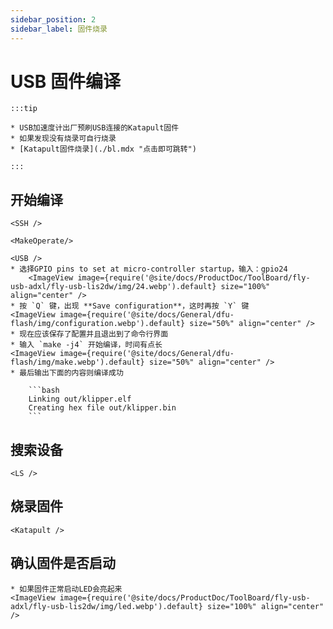 ```yaml
---
sidebar_position: 2
sidebar_label: 固件烧录
---
```




# USB 固件编译

    :::tip

    * USB加速度计出厂预刷USB连接的Katapult固件
    * 如果发现没有烧录可自行烧录
    * [Katapult固件烧录](./bl.mdx "点击即可跳转")

    :::

## 开始编译

    <SSH />

    <MakeOperate/>

    <USB />
    * 选择GPIO pins to set at micro-controller startup，输入：gpio24
        <ImageView image={require('@site/docs/ProductDoc/ToolBoard/fly-usb-adxl/fly-usb-lis2dw/img/24.webp').default} size="100%" align="center" />
    * 按 `Q` 键，出现 **Save configuration**，这时再按 `Y` 键
    <ImageView image={require('@site/docs/General/dfu-flash/img/configuration.webp').default} size="50%" align="center" />
    * 现在应该保存了配置并且退出到了命令行界面
    * 输入 `make -j4` 开始编译，时间有点长
    <ImageView image={require('@site/docs/General/dfu-flash/img/make.webp').default} size="50%" align="center" />
    * 最后输出下面的内容则编译成功

        ```bash
        Linking out/klipper.elf
        Creating hex file out/klipper.bin
        ```

## 搜索设备

    <LS />


## 烧录固件


    <Katapult />


## 确认固件是否启动

    * 如果固件正常启动LED会亮起来
    <ImageView image={require('@site/docs/ProductDoc/ToolBoard/fly-usb-adxl/fly-usb-lis2dw/img/led.webp').default} size="100%" align="center" />

